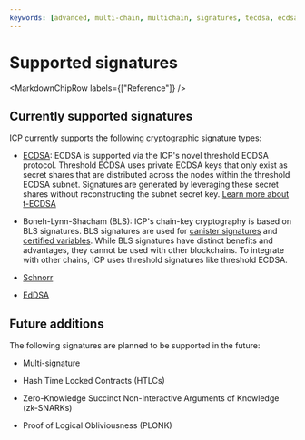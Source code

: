 ```yaml
---
keywords: [advanced, multi-chain, multichain, signatures, tecdsa, ecdsa, cryptography ]
---
```



# Supported signatures

<MarkdownChipRow labels={["Reference"]} />

## Currently supported signatures

ICP currently supports the following cryptographic signature types:

- [ECDSA](/docs/current/building-dapps/using-network-features/signatures/t-ecdsa): ECDSA is supported via the ICP's novel threshold ECDSA protocol. Threshold ECDSA uses private ECDSA keys that only exist as secret shares that are distributed across the nodes within the threshold ECDSA subnet. Signatures are generated by leveraging these secret shares without reconstructing the subnet secret key. [Learn more about t-ECDSA](/docs/current/building-dapps/using-network-features/signatures/t-ecdsa)

- Boneh-Lynn-Shacham (BLS): ICP's chain-key cryptography is based on BLS signatures. BLS signatures are used for [canister signatures](/docs/current/developer-education/glossary#c) and [certified variables](/docs/current/developer-education/glossary#c). While BLS signatures have distinct benefits and advantages, they cannot be used with other blockchains. To integrate with other chains, ICP uses threshold signatures like threshold ECDSA.

- [Schnorr](/docs/current/building-dapps/using-network-features/signatures/t-schnorr)

- [EdDSA](/docs/current/building-dapps/using-network-features/signatures/t-schnorr#overview)

## Future additions

The following signatures are planned to be supported in the future:

- Multi-signature

- Hash Time Locked Contracts (HTLCs)

- Zero-Knowledge Succinct Non-Interactive Arguments of Knowledge (zk-SNARKs)

- Proof of Logical Obliviousness (PLONK)
